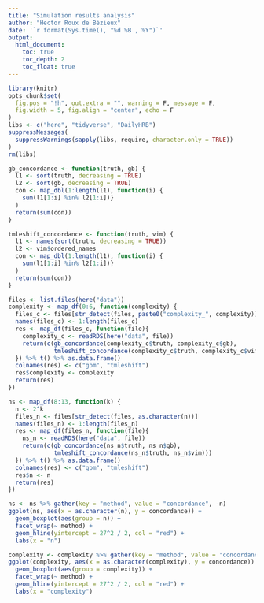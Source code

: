 ```yaml
---
title: "Simulation results analysis"
author: "Hector Roux de Bézieux"
date: '`r format(Sys.time(), "%d %B , %Y")`'
output:
  html_document:
    toc: true
    toc_depth: 2
    toc_float: true
---
```


```r
library(knitr)
opts_chunk$set(
  fig.pos = "!h", out.extra = "", warning = F, message = F,
  fig.width = 5, fig.align = "center", echo = F
)
libs <- c("here", "tidyverse", "DailyHRB")
suppressMessages(
  suppressWarnings(sapply(libs, require, character.only = TRUE))
)
rm(libs)
```

```r
gb_concordance <- function(truth, gb) {
  l1 <- sort(truth, decreasing = TRUE)
  l2 <- sort(gb, decreasing = TRUE)
  con <- map_dbl(1:length(l1), function(i) {
    sum(l1[1:i] %in% l2[1:i])}
  )
  return(sum(con))
}

tmleshift_concordance <- function(truth, vim) {
  l1 <- names(sort(truth, decreasing = TRUE))
  l2 <- vim$ordered_names
  con <- map_dbl(1:length(l1), function(i) {
    sum(l1[1:i] %in% l2[1:i])}
  )
  return(sum(con))
}
```

```r
files <- list.files(here("data"))
complexity <- map_df(0:6, function(complexity) {
  files_c <- files[str_detect(files, paste0("complexity_", complexity))]
  names(files_c) <- 1:length(files_c)
  res <- map_df(files_c, function(file){
    complexity_c <- readRDS(here("data", file))
    return(c(gb_concordance(complexity_c$truth, complexity_c$gb),
             tmleshift_concordance(complexity_c$truth, complexity_c$vim)))
  }) %>% t() %>% as.data.frame()
  colnames(res) <- c("gbm", "tmleshift")
  res$complexity <- complexity
  return(res)  
})

ns <- map_df(8:13, function(k) {
  n <- 2^k
  files_n <- files[str_detect(files, as.character(n))]
  names(files_n) <- 1:length(files_n)
  res <- map_df(files_n, function(file){
    ns_n <- readRDS(here("data", file))
    return(c(gb_concordance(ns_n$truth, ns_n$gb),
             tmleshift_concordance(ns_n$truth, ns_n$vim)))
  }) %>% t() %>% as.data.frame()
  colnames(res) <- c("gbm", "tmleshift")
  res$n <- n
  return(res)  
})
```


```r
ns <- ns %>% gather(key = "method", value = "concordance", -n)
ggplot(ns, aes(x = as.character(n), y = concordance)) +
  geom_boxplot(aes(group = n)) +
  facet_wrap(~ method) +
  geom_hline(yintercept = 27^2 / 2, col = "red") +
  labs(x = "n")
```

```r
complexity <- complexity %>% gather(key = "method", value = "concordance", -complexity)
ggplot(complexity, aes(x = as.character(complexity), y = concordance)) +
  geom_boxplot(aes(group = complexity)) +
  facet_wrap(~ method) +
  geom_hline(yintercept = 27^2 / 2, col = "red") +
  labs(x = "complexity")
```
